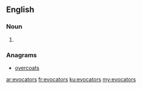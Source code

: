 ==English==

===Noun===
{{head|en}}

# {{plural of|evocator}}

===Anagrams===
* [[overcoats#English|overcoats]]

[[ar:evocators]]
[[fr:evocators]]
[[ku:evocators]]
[[my:evocators]]